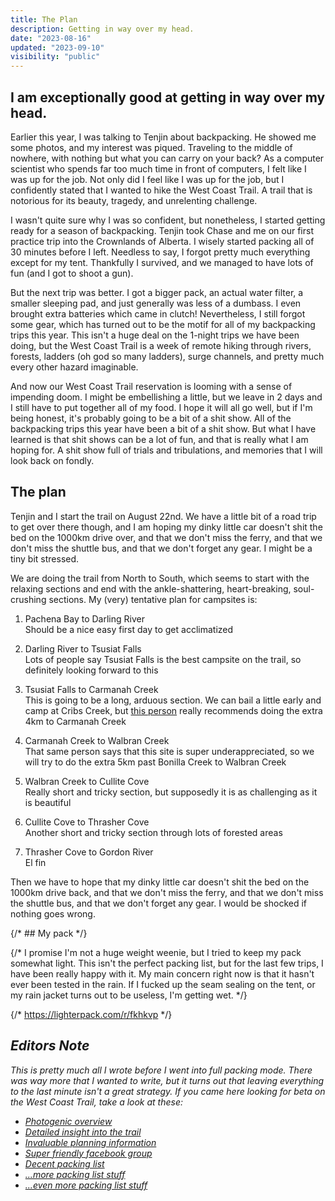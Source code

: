 ```yaml
---
title: The Plan
description: Getting in way over my head.
date: "2023-08-16"
updated: "2023-09-10"
visibility: "public"
---
```


## I am exceptionally good at getting in way over my head.

Earlier this year, I was talking to Tenjin about backpacking. He showed me some photos, and my interest was piqued. Traveling to the middle of nowhere, with nothing but what you can carry on your back? As a computer scientist who spends far too much time in front of computers, I felt like I was up for the job. Not only did I feel like I was up for the job, but I confidently stated that I wanted to hike the West Coast Trail. A trail that is notorious for its beauty, tragedy, and unrelenting challenge.

I wasn't quite sure why I was so confident, but nonetheless, I started getting ready for a season of backpacking. Tenjin took Chase and me on our first practice trip into the Crownlands of Alberta. I wisely started packing all of 30 minutes before I left. Needless to say, I forgot pretty much everything except for my tent. Thankfully I survived, and we managed to have lots of fun (and I got to shoot a gun).

But the next trip was better. I got a bigger pack, an actual water filter, a smaller sleeping pad, and just generally was less of a dumbass. I even brought extra batteries which came in clutch! Nevertheless, I still forgot some gear, which has turned out to be the motif for all of my backpacking trips this year. This isn't a huge deal on the 1-night trips we have been doing, but the West Coast Trail is a week of remote hiking through rivers, forests, ladders (oh god so many ladders), surge channels, and pretty much every other hazard imaginable.

And now our West Coast Trail reservation is looming with a sense of impending doom. I might be embellishing a little, but we leave in 2 days and I still have to put together all of my food. I hope it will all go well, but if I'm being honest, it's probably going to be a bit of a shit show. All of the backpacking trips this year have been a bit of a shit show. But what I have learned is that shit shows can be a lot of fun, and that is really what I am hoping for. A shit show full of trials and tribulations, and memories that I will look back on fondly.

## The plan

Tenjin and I start the trail on August 22nd. We have a little bit of a road trip to get over there though, and I am hoping my dinky little car doesn't shit the bed on the 1000km drive over, and that we don't miss the ferry, and that we don't miss the shuttle bus, and that we don't forget any gear. I might be a tiny bit stressed.

We are doing the trail from North to South, which seems to start with the relaxing sections and end with the ankle-shattering, heart-breaking, soul-crushing sections. My (very) tentative plan for campsites is:

1. Pachena Bay to Darling River\
   Should be a nice easy first day to get acclimatized

2. Darling River to Tsusiat Falls\
   Lots of people say Tsusiat Falls is the best campsite on the trail, so definitely looking forward to this

3. Tsusiat Falls to Carmanah Creek\
   This is going to be a long, arduous section. We can bail a little early and camp at Cribs Creek, but [this person](https://hikewct.com/index.php/campsites) really recommends doing the extra 4km to Carmanah Creek

4. Carmanah Creek to Walbran Creek\
   That same person says that this site is super underappreciated, so we will try to do the extra 5km past Bonilla Creek to Walbran Creek

5. Walbran Creek to Cullite Cove\
   Really short and tricky section, but supposedly it is as challenging as it is beautiful

6. Cullite Cove to Thrasher Cove\
   Another short and tricky section through lots of forested areas

7. Thrasher Cove to Gordon River\
   El fin

Then we have to hope that my dinky little car doesn't shit the bed on the 1000km drive back, and that we don't miss the ferry, and that we don't miss the shuttle bus, and that we don't forget any gear. I would be shocked if nothing goes wrong.

{/* ## My pack */}

{/* I promise I'm not a huge weight weenie, but I tried to keep my pack somewhat light. This isn't the perfect packing list, but for the last few trips, I have been really happy with it. My main concern right now is that it hasn't ever been tested in the rain. If I fucked up the seam sealing on the tent, or my rain jacket turns out to be useless, I'm getting wet. */}

{/* https://lighterpack.com/r/fkhkvp */}

## _Editors Note_

_This is pretty much all I wrote before I went into full packing mode. There was way more that I wanted to write, but it turns out that leaving everything to the last minute isn't a great strategy. If you came here looking for beta on the West Coast Trail, take a look at these:_

- _[Photogenic overview](https://www.switchbacktravel.com/west-coast-trail)_
- _[Detailed insight into the trail](https://hikewct.com/)_
- _[Invaluable planning information](https://stingynomads.com/west-coast-trail-canada/)_
- _[Super friendly facebook group](https://www.facebook.com/groups/231026500765453)_
- _[Decent packing list](https://happiestoutdoors.ca/west-coast-trail-packing-list/)_
- _[...more packing list stuff](https://stingynomads.com/west-coast-trail-packing/)_
- _[...even more packing list stuff](https://macon.me/shoestring/)_
